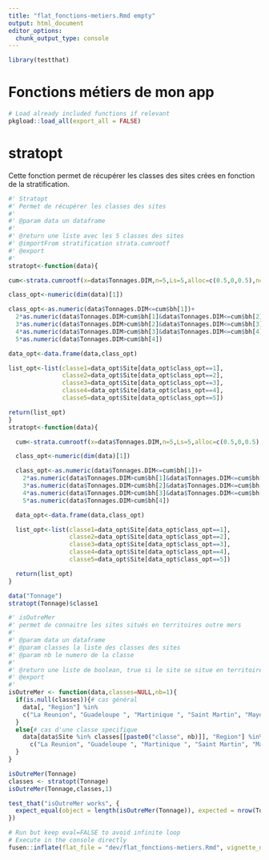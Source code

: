 ```yaml
---
title: "flat_fonctions-metiers.Rmd empty"
output: html_document
editor_options: 
  chunk_output_type: console
---
```


```r
library(testthat)

```

# Fonctions métiers de mon app
```r
# Load already included functions if relevant
pkgload::load_all(export_all = FALSE)
```

# stratopt
Cette fonction permet de récupérer les classes des sites crées en fonction de la stratification.
```r
#' Stratopt
#' Permet de récupérer les classes des sites
#'
#' @param data un dataframe
#'
#' @return une liste avec les 5 classes des sites
#' @importFrom stratification strata.cumrootf
#' @export
#'
stratopt<-function(data){

cum<-strata.cumrootf(x=data$Tonnages.DIM,n=5,Ls=5,alloc=c(0.5,0,0.5),nclass = 200)

class_opt<-numeric(dim(data)[1])

class_opt<-as.numeric(data$Tonnages.DIM<=cum$bh[1])+
  2*as.numeric(data$Tonnages.DIM>cum$bh[1]&data$Tonnages.DIM<=cum$bh[2])+
  3*as.numeric(data$Tonnages.DIM>cum$bh[2]&data$Tonnages.DIM<=cum$bh[3])+
  4*as.numeric(data$Tonnages.DIM>cum$bh[3]&data$Tonnages.DIM<=cum$bh[4])+
  5*as.numeric(data$Tonnages.DIM>cum$bh[4])

data_opt<-data.frame(data,class_opt)

list_opt<-list(classe1=data_opt$Site[data_opt$class_opt==1],
               classe2=data_opt$Site[data_opt$class_opt==2],
               classe3=data_opt$Site[data_opt$class_opt==3],
               classe4=data_opt$Site[data_opt$class_opt==4],
               classe5=data_opt$Site[data_opt$class_opt==5])

return(list_opt)
}
stratopt<-function(data){

  cum<-strata.cumrootf(x=data$Tonnages.DIM,n=5,Ls=5,alloc=c(0.5,0,0.5),nclass = 200)

  class_opt<-numeric(dim(data)[1])

  class_opt<-as.numeric(data$Tonnages.DIM<=cum$bh[1])+
    2*as.numeric(data$Tonnages.DIM>cum$bh[1]&data$Tonnages.DIM<=cum$bh[2])+
    3*as.numeric(data$Tonnages.DIM>cum$bh[2]&data$Tonnages.DIM<=cum$bh[3])+
    4*as.numeric(data$Tonnages.DIM>cum$bh[3]&data$Tonnages.DIM<=cum$bh[4])+
    5*as.numeric(data$Tonnages.DIM>cum$bh[4])

  data_opt<-data.frame(data,class_opt)

  list_opt<-list(classe1=data_opt$Site[data_opt$class_opt==1],
                 classe2=data_opt$Site[data_opt$class_opt==2],
                 classe3=data_opt$Site[data_opt$class_opt==3],
                 classe4=data_opt$Site[data_opt$class_opt==4],
                 classe5=data_opt$Site[data_opt$class_opt==5])

  return(list_opt)
}

```

```r
data("Tonnage")
stratopt(Tonnage)$classe1
```




```r
#' isOutreMer
#' permet de connaitre les sites situés en territoires outre mers
#'
#' @param data un dataframe 
#' @param classes la liste des classes des sites
#' @param nb le numero de la classe
#'
#' @return une liste de boolean, true si le site se situe en territoire outre mer
#' @export
#'
isOutreMer <- function(data,classes=NULL,nb=1){
  if(is.null(classes)){# cas général
    data[, "Region"] %in%
    c("La Reunion", "Guadeloupe ", "Martinique ", "Saint Martin", "Mayotte", "Guyane")
  }
  else{# cas d'une classe specifique
    data[data$Site %in% classes[[paste0("classe", nb)]], "Region"] %in%
      c("La Reunion", "Guadeloupe ", "Martinique ", "Saint Martin", "Mayotte", "Guyane")
  }
}
```

```r
isOutreMer(Tonnage)
classes <- stratopt(Tonnage)
isOutreMer(Tonnage,classes,1)
```

```r
test_that("isOutreMer works", {
  expect_equal(object = length(isOutreMer(Tonnage)), expected = nrow(Tonnage))
})
```







```r
# Run but keep eval=FALSE to avoid infinite loop
# Execute in the console directly
fusen::inflate(flat_file = "dev/flat_fonctions-metiers.Rmd", vignette_name = "Go further")
```

